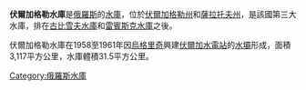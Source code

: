 {{unreferenced|time=2013-05-12T02:23:53+00:00}}
{{Infobox_lake
 |湖泊名稱 = 伏爾加格勒水庫
 |湖泊照片 =
 |湖泊照片標題 =
 |測深圖 =
 |測深圖標題 =
 |湖泊所在地 =
 |座標 = {{coord|49|7|31|N|44|56|8|E|region:RU_type:waterbody_source:dewiki|display=inline,title}}
 |湖泊類別 = [[水庫|水庫]]
 |流入 = [[伏爾加河|伏爾加河]]
 |流出 = 伏爾加河
 |集水區面積 =
 |集水區國家 = {{flag|Russia}}
 |湖泊長度 = 540公里
 |湖泊闊度 = 17公里
 |湖泊面積 = 3,117平方公里
 |平均深度 =
 |最深深度 =
 |水體體積 = 31.5立方公里
 |湖水停留時間 =
 |湖岸線長度 =
 |海拔高度 =
 |湖中島嶼 =
 |湖邊城鎮 = [[卡梅申|卡梅申]]
}}

'''伏爾加格勒水庫'''是[[俄羅斯|俄羅斯]]的[[水庫|水庫]]，位於[[伏爾加格勒州|伏爾加格勒州]]和[[薩拉托夫州|薩拉托夫州]]，是該國第三大水庫，排在[[古比雪夫水庫|古比雪夫水庫]]和[[雷賓斯克水庫|雷賓斯克水庫]]之後。

伏爾加格勒水庫在1958至1961年因[[烏格里奇|烏格里奇]]興建[[伏爾加水電站|伏爾加水電站]]的[[水壩|水壩]]形成，面積3,117平方公里，水庫體積31.5平方公里。

{{俄羅斯地理小作品}}
{{Volga River}}

[[Category:俄羅斯水庫|Category:俄羅斯水庫]]